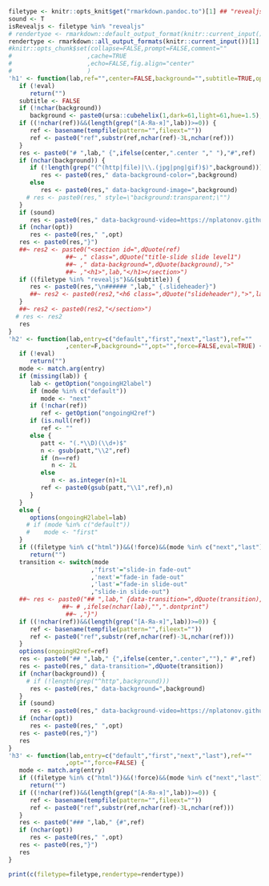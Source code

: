 ```r
filetype <- knitr::opts_knit$get("rmarkdown.pandoc.to")[1] ## "revealjs" "html"
sound <- T
isRevealjs <- filetype %in% "revealjs"
# rendertyoe <- rmarkdown::default_output_format(knitr::current_input())$name
rendertype <- rmarkdown::all_output_formats(knitr::current_input())[1]
#knitr::opts_chunk$set(collapse=FALSE,prompt=FALSE,comment=""
#                     ,cache=TRUE
#                     ,echo=FALSE,fig.align="center"
#                     )
'h1' <- function(lab,ref="",center=FALSE,background="",subtitle=TRUE,opt="",eval=TRUE) {
   if (!eval)
      return("")
   subtitle <- FALSE
   if (!nchar(background))
      background <- paste0(ursa::cubehelix(1,dark=61,light=61,hue=1.5),"B0")
   if ((!nchar(ref))&&(length(grep("[А-Яа-я]",lab))>=0)) {
      ref <- basename(tempfile(pattern="",fileext=""))
      ref <- paste0("ref",substr(ref,nchar(ref)-3L,nchar(ref)))
   }
   res <- paste0("# ",lab," {",ifelse(center,".center "," "),"#",ref)
   if (nchar(background)) {
      if (!length(grep("(^(http|file)|\\.(jpg|png|gif)$)",background)))
         res <- paste0(res," data-background-color=",background)
      else
         res <- paste0(res," data-background-image=",background)
     # res <- paste0(res," style=\"background:transparent;\"")
   }
   if (sound)
      res <- paste0(res," data-background-video=https://nplatonov.github.io/transition-dong.mp3")
   if (nchar(opt))
      res <- paste0(res," ",opt)
   res <- paste0(res,"}")
   ##~ res2 <- paste0("<section id=",dQuote(ref)
                ##~ ," class=",dQuote("title-slide slide level1")
                ##~ ," data-background=",dQuote(background),">"
                ##~ ,"<h1>",lab,"</h1></section>")
   if ((filetype %in% "revealjs")&&(subtitle)) {
      res <- paste0(res,"\n###### ",lab," {.slideheader}")
      ##~ res2 <- paste0(res2,"<h6 class=",dQuote("slideheader"),">",lab,"</h6>")
   }
   ##~ res2 <- paste0(res2,"</section>")
  # res <- res2
   res
}
'h2' <- function(lab,entry=c("default","first","next","last"),ref=""
                ,center=F,background="",opt="",force=FALSE,eval=TRUE) {
   if (!eval)
      return("")
   mode <- match.arg(entry)
   if (missing(lab)) {
      lab <- getOption("ongoingH2label")
      if (mode %in% c("default"))
         mode <- "next"
      if (!nchar(ref))
         ref <- getOption("ongoingH2ref")
      if (is.null(ref))
         ref <- ""
      else {
         patt <- "(.*\\D)(\\d+)$"
         n <- gsub(patt,"\\2",ref)
         if (n==ref)
            n <- 2L
         else
            n <- as.integer(n)+1L
         ref <- paste0(gsub(patt,"\\1",ref),n)
      }
   }
   else {
      options(ongoingH2label=lab)
     # if (mode %in% c("default"))
     #    mode <- "first"
   }
   if ((filetype %in% c("html"))&&(!force)&&(mode %in% c("next","last")))
      return("")
   transition <- switch(mode
                       ,'first'="slide-in fade-out"
                       ,'next'="fade-in fade-out"
                       ,'last'="fade-in slide-out"
                       ,"slide-in slide-out")
   ##~ res <- paste0("## ",lab," {data-transition=",dQuote(transition)," ",opt
               ##~ # ,ifelse(nchar(lab),"",".dontprint")
                ##~ ,"}")
   if ((!nchar(ref))&&(length(grep("[А-Яа-я]",lab))>=0)) {
      ref <- basename(tempfile(pattern="",fileext=""))
      ref <- paste0("ref",substr(ref,nchar(ref)-3L,nchar(ref)))
   }
   options(ongoingH2ref=ref)
   res <- paste0("## ",lab," {",ifelse(center,".center","")," #",ref)
   res <- paste0(res," data-transition=",dQuote(transition))
   if (nchar(background)) {
     # if (!length(grep("^http",background)))
      res <- paste0(res," data-background=",background)
   }
   if (sound)
      res <- paste0(res," data-background-video=https://nplatonov.github.io/transition-ding.mp3")
   if (nchar(opt))
      res <- paste0(res," ",opt)
   res <- paste0(res,"}")
   res
}
'h3' <- function(lab,entry=c("default","first","next","last"),ref=""
                ,opt="",force=FALSE) {
   mode <- match.arg(entry)
   if ((filetype %in% c("html"))&&(!force)&&(mode %in% c("next","last")))
      return("")
   if ((!nchar(ref))&&(length(grep("[А-Яа-я]",lab))>=0)) {
      ref <- basename(tempfile(pattern="",fileext=""))
      ref <- paste0("ref",substr(ref,nchar(ref)-3L,nchar(ref)))
   }
   res <- paste0("### ",lab," {#",ref)
   if (nchar(opt))
      res <- paste0(res," ",opt)
   res <- paste0(res,"}")
   res
}
```

```r
print(c(filetype=filetype,rendertype=rendertype))
```
